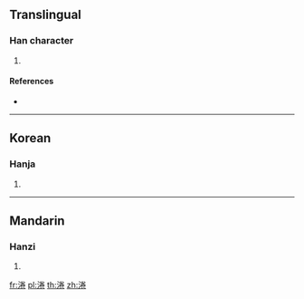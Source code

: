 {{character info/new}}
==Translingual==

===Han character===
{{Han char|rn=85|rad=水|as=08|sn=11|four=|canj=EFQU}}

# {{defn|Han|sort=水08}}

====References====
* {{Han ref|kx=0629.020|dkj=17614|dj=1030.200|hdz=31653.040|uh=6DC3|ud=28099}}

----

==Korean==

===Hanja===
{{ko-hanja|hangeul=권|eumhun=|rv=gwon|mr=kwŏn|y=kwen}}

# {{defn|lang=ko|sort=水08}}

----

==Mandarin==

===Hanzi===
{{cmn-hanzi|pin=[[juàn]] ([[juan4]])|wg=chüan<sup>4</sup>}}

# {{defn|lang=cmn|sort=水08}}

[[fr:淃]]
[[pl:淃]]
[[th:淃]]
[[zh:淃]]